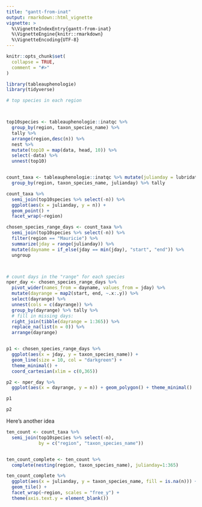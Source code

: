 ```yaml
---
title: "gantt-from-inat"
output: rmarkdown::html_vignette
vignette: >
  %\VignetteIndexEntry{gantt-from-inat}
  %\VignetteEngine{knitr::rmarkdown}
  %\VignetteEncoding{UTF-8}
---
```


```r
knitr::opts_chunk$set(
  collapse = TRUE,
  comment = "#>"
)
```

```r
library(tableauphenologie)
library(tidyverse)
```


```r
# top species in each region



top10species <- tableauphenologie::inatqc %>%
  group_by(region, taxon_species_name) %>%
  tally %>%
  arrange(region,desc(n)) %>%
  nest %>%
  mutate(top10 = map(data, head, 10)) %>%
  select(-data) %>%
  unnest(top10)


count_taxa <- tableauphenologie::inatqc %>% mutate(julianday = lubridate::yday(observed_on)) %>%
  group_by(region, taxon_species_name, julianday) %>% tally

count_taxa %>%
  semi_join(top10species %>% select(-n)) %>%
  ggplot(aes(x = julianday, y = n)) +
  geom_point() +
  facet_wrap(~region)

chosen_species_range_days <- count_taxa %>%
  semi_join(top10species %>% select(-n)) %>%
  filter(region == "Mauricie") %>%
  summarize(jday = range(julianday)) %>%
  mutate(dayname = if_else(jday == min(jday), "start", "end")) %>%
  ungroup



# count days in the "range" for each species
nper_day <- chosen_species_range_days %>%
  pivot_wider(names_from = dayname, values_from = jday) %>%
  mutate(dayrange = map2(start, end, ~.x:.y)) %>%
  select(dayrange) %>%
  unnest(cols = c(dayrange)) %>%
  group_by(dayrange) %>% tally %>%
  # fill in missing days:
  right_join(tibble(dayrange = 1:365)) %>%
  replace_na(list(n = 0)) %>%
  arrange(dayrange)



```



```r
p1 <- chosen_species_range_days %>%
  ggplot(aes(x = jday, y = taxon_species_name)) +
  geom_line(size = 10, col = "darkgreen") +
  theme_minimal() +
  coord_cartesian(xlim = c(0,365))

p2 <- nper_day %>%
  ggplot(aes(x = dayrange, y = n)) + geom_polygon() + theme_minimal()

p1
```

```r
p2
```


Here's another idea 

```r
ten_count <- count_taxa %>%
  semi_join(top10species %>% select(-n),
            by = c("region", "taxon_species_name")) 


ten_count_complete <- ten_count %>% 
  complete(nesting(region, taxon_species_name), julianday=1:365)

ten_count_complete %>% 
  ggplot(aes(x = julianday, y = taxon_species_name, fill = is.na(n))) + 
  geom_tile() + 
  facet_wrap(~region, scales = "free_y") + 
  theme(axis.text.y = element_blank())
```

